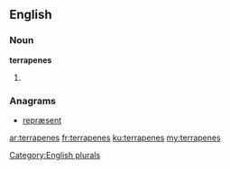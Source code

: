 ==English==

===Noun===
'''terrapenes'''

# {{plural of|[[terrapene]]}}

===Anagrams===
* [[repræsent#English|repræsent]]

[[Category:English plurals]]

[[ar:terrapenes]]
[[fr:terrapenes]]
[[ku:terrapenes]]
[[my:terrapenes]]